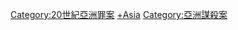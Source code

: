 {{Category pair|19世紀亞洲謀殺案|21世紀亞洲謀殺案}}
[[Category:20世紀亞洲罪案|Category:20世紀亞洲罪案]]
[[Category:20世紀謀殺案|+Asia]]
[[Category:亞洲謀殺案|Category:亞洲謀殺案]]